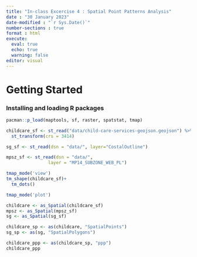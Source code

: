 ```yaml
---
title: "In-class Excercise 4 : Spatial Point Patterns Analysis"
date : "30 January 2023"
date-modified : "`r Sys.Date()`"
number-sections : true
format : html  
execute: 
  eval: true
  echo: true
  warning: false
editor: visual
---
```


# Getting Started

### Installing and loading R packages

```r
pacman::p_load(maptools, sf, raster, spatstat, tmap)
```

```r


childcare_sf <- st_read("data/child-care-services-geojson.geojson") %>%
  st_transform(crs = 3414)


```

```r

sg_sf <- st_read(dsn = "data/", layer="CostalOutline")

```

```r

mpsz_sf <- st_read(dsn = "data/", 
                layer = "MP14_SUBZONE_WEB_PL")
```

```r

tmap_mode('view')
tm_shape(childcare_sf)+
  tm_dots()

```

```r

tmap_mode('plot')
```

```r

childcare <- as_Spatial(childcare_sf)
mpsz <- as_Spatial(mpsz_sf)
sg <- as_Spatial(sg_sf)

```

```r

childcare_sp <- as(childcare, "SpatialPoints")
sg_sp <- as(sg, "SpatialPolygons")

```

```r
childcare_ppp <- as(childcare_sp, "ppp")
childcare_ppp
```
